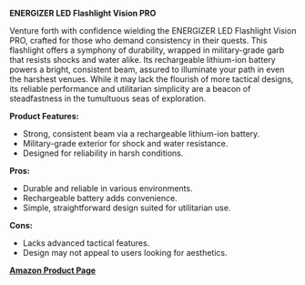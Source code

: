 **ENERGIZER LED Flashlight Vision PRO**

Venture forth with confidence wielding the ENERGIZER LED Flashlight Vision PRO, crafted for those who demand consistency in their quests. This flashlight offers a symphony of durability, wrapped in military-grade garb that resists shocks and water alike. Its rechargeable lithium-ion battery powers a bright, consistent beam, assured to illuminate your path in even the harshest venues. While it may lack the flourish of more tactical designs, its reliable performance and utilitarian simplicity are a beacon of steadfastness in the tumultuous seas of exploration.

**Product Features:**

- Strong, consistent beam via a rechargeable lithium-ion battery.
- Military-grade exterior for shock and water resistance.
- Designed for reliability in harsh conditions.

**Pros:**

- Durable and reliable in various environments.
- Rechargeable battery adds convenience.
- Simple, straightforward design suited for utilitarian use.

**Cons:**

- Lacks advanced tactical features.
- Design may not appeal to users looking for aesthetics.

**[Amazon Product Page](https://www.amazon.com/dp/B07RLPC6M3)**
